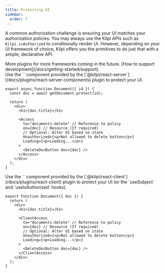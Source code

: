 ```yaml
---
title: Protecting UI
sidebar:
  order: 7
---
```


A common authorization challenge is ensuring your UI matches your authorization policies. You may always use the Kilpi APIs such as `Kilpi.isAuthorized` to conditionally render UI. However, depending on your UI framework of choice, Kilpi offers you the primitives to do just that with a simple, declarative API.

<Aside>
  More plugins for more frameworks coming in the future. [How to support
  development](/docs/getting-started/support).
</Aside>

<Tabs syncKey="framework">
<Tab label="React (RSC)">
Use the `<Access />` component provided by the [`@kilpi/react-server`](/docs/plugins/react-server-components) plugin to protect your UI.

```tsx
export async function Document({ id }) {
  const doc = await getDocument.protect(id);

  return (
    <div>
      <h1>{doc.title}</h1>

      <Access
        to="documents:delete" // Reference to policy
        on={doc} // Resource (If required)
        // Optional: Alter UI based on state
        Unauthorized={<p>Not allowed to delete button</p>}
        Loading={<p>Loading...</p>}
      >
        <DeleteDocButton doc={doc} />
      </Access>
    </div>
  );
}
```

</Tab>
<Tab label="React (Client)">
Use the `<ClientAccess />` component provided by the [`@kilpi/react-client`](/docs/plugins/react-client) plugin to protect your UI (or the `useSubject` and `useIsAuthorized` hooks).

```tsx
export function Document({ doc }) {
  return (
    <div>
      <h1>{doc.title}</h1>

      <ClientAccess
        to="documents:delete" // Reference to policy
        on={doc} // Resource (If required)
        // Optional: Alter UI based on state
        Unauthorized={<p>Not allowed to delete button</p>}
        Loading={<p>Loading...</p>}
      >
        <DeleteDocButton doc={doc} />
      </ClientAccess>
    </div>
  );
}
```

</Tab>
</Tabs>
